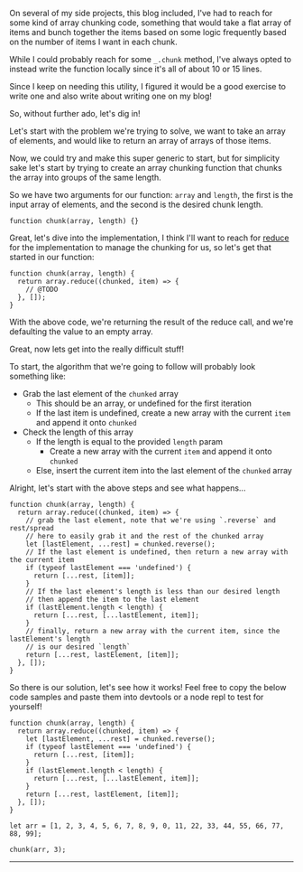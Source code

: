 
On several of my side projects, this blog included, I've had to reach for some
kind of array chunking code, something that would take a flat array of items and
bunch together the items based on some logic frequently based on the number of
items I want in each chunk.

While I could probably reach for some `_.chunk` method, I've always opted to
instead write the function locally since it's all of about 10 or 15 lines.

Since I keep on needing this utility, I figured it would be a good exercise to
write one and also write about writing one on my blog!

So, without further ado, let's dig in!

Let's start with the problem we're trying to solve, we want to take an array of
elements, and would like to return an array of arrays of those items.

Now, we could try and make this super generic to start, but for simplicity sake
let's start by trying to create an array chunking function that chunks the array
into groups of the same length.

So we have two arguments for our function: `array` and `length`, the first is
the input array of elements, and the second is the desired chunk length.

```tsx
function chunk(array, length) {}
```

Great, let's dive into the implementation, I think I'll want to reach for
[reduce](https://developer.mozilla.org/en-US/docs/Web/JavaScript/Reference/Global_Objects/Array/Reduce)
for the implementation to manage the chunking for us, so let's get that started
in our function:

```tsx
function chunk(array, length) {
  return array.reduce((chunked, item) => {
    // @TODO
  }, []);
}
```

With the above code, we're returning the result of the reduce call, and we're
defaulting the value to an empty array.

Great, now lets get into the really difficult stuff!

To start, the algorithm that we're going to follow will probably look something
like:

- Grab the last element of the `chunked` array
  - This should be an array, or undefined for the first iteration
  - If the last item is undefined, create a new array with the current `item`
    and append it onto `chunked`
- Check the length of this array
  - If the length is equal to the provided `length` param
    - Create a new array with the current `item` and append it onto `chunked`
  - Else, insert the current item into the last element of the `chunked` array

Alright, let's start with the above steps and see what happens...

```tsx
function chunk(array, length) {
  return array.reduce((chunked, item) => {
    // grab the last element, note that we're using `.reverse` and rest/spread
    // here to easily grab it and the rest of the chunked array
    let [lastElement, ...rest] = chunked.reverse();
    // If the last element is undefined, then return a new array with the current item
    if (typeof lastElement === 'undefined') {
      return [...rest, [item]];
    }
    // If the last element's length is less than our desired length
    // then append the item to the last element
    if (lastElement.length < length) {
      return [...rest, [...lastElement, item]];
    }
    // finally, return a new array with the current item, since the lastElement's length
    // is our desired `length`
    return [...rest, lastElement, [item]];
  }, []);
}
```

So there is our solution, let's see how it works! Feel free to copy the below
code samples and paste them into devtools or a node repl to test for yourself!

```tsx
function chunk(array, length) {
  return array.reduce((chunked, item) => {
    let [lastElement, ...rest] = chunked.reverse();
    if (typeof lastElement === 'undefined') {
      return [...rest, [item]];
    }
    if (lastElement.length < length) {
      return [...rest, [...lastElement, item]];
    }
    return [...rest, lastElement, [item]];
  }, []);
}

let arr = [1, 2, 3, 4, 5, 6, 7, 8, 9, 0, 11, 22, 33, 44, 55, 66, 77, 88, 99];

chunk(arr, 3);
```

<Spacer />

---

<Spacer />
